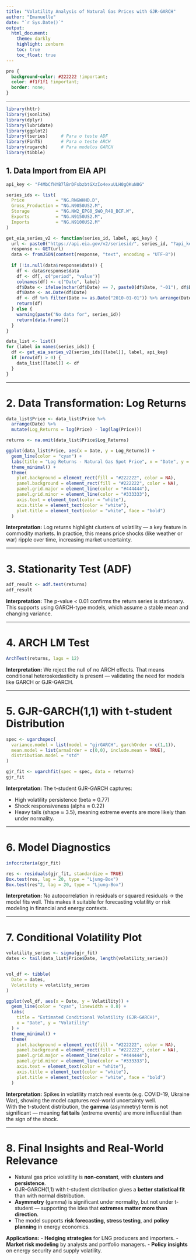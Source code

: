 ---
title: "Volatility Analysis of Natural Gas Prices with GJR-GARCH"
author: "Emanuelle"
date: "`r Sys.Date()`"
output:
  html_document:
    theme: darkly
    highlight: zenburn
    toc: true
    toc_float: true
---

```{css, echo=FALSE}
pre {
  background-color: #222222 !important;
  color: #f1f1f1 !important;
  border: none;
}
```
---


```{r setup, include=FALSE}
library(httr)
library(jsonlite)
library(dplyr)
library(lubridate)
library(ggplot2)
library(tseries)     # Para o teste ADF
library(FinTS)       # Para o teste ARCH
library(rugarch)     # Para modelos GARCH
library(tibble)

```


## 1. Data Import from EIA API

```{r}
api_key <- "F4MbCfNYB7lBrDFsbzbtGXzIo4exuULH0gQKuN0G"

series_ids <- list(
  Price            = "NG.RNGWHHD.D",
  Gross_Production = "NG.N9050US2.M",
  Storage          = "NG.NW2_EPG0_SWO_R48_BCF.W",
  Exports          = "NG.N9150US2.M",
  Imports          = "NG.N9100US2.M"
)

get_eia_series_v2 <- function(series_id, label, api_key) {
  url <- paste0("https://api.eia.gov/v2/seriesid/", series_id, "?api_key=", api_key)
  response <- GET(url)
  data <- fromJSON(content(response, "text", encoding = "UTF-8"))
  
  if (!is.null(data$response$data)) {
    df <- data$response$data
    df <- df[, c("period", "value")]
    colnames(df) <- c("Date", label)
    df$Date <- ifelse(nchar(df$Date) == 7, paste0(df$Date, "-01"), df$Date)
    df$Date <- as.Date(df$Date)
    df <- df %>% filter(Date >= as.Date("2010-01-01")) %>% arrange(Date)
    return(df)
  } else {
    warning(paste("No data for", series_id))
    return(data.frame())
  }
}

data_list <- list()
for (label in names(series_ids)) {
  df <- get_eia_series_v2(series_ids[[label]], label, api_key)
  if (nrow(df) > 0) {
    data_list[[label]] <- df
  }
}
```

---


# 2. Data Transformation: Log Returns

```{r}
data_list$Price <- data_list$Price %>%
  arrange(Date) %>%
  mutate(Log_Returns = log(Price) - log(lag(Price)))

returns <- na.omit(data_list$Price$Log_Returns)

ggplot(data_list$Price, aes(x = Date, y = Log_Returns)) +
  geom_line(color = "cyan") +
  labs(title = "Log Returns - Natural Gas Spot Price", x = "Date", y = "Log Returns") +
  theme_minimal() +
  theme(
    plot.background = element_rect(fill = "#222222", color = NA),
    panel.background = element_rect(fill = "#222222", color = NA),
    panel.grid.major = element_line(color = "#444444"),
    panel.grid.minor = element_line(color = "#333333"),
    axis.text = element_text(color = "white"),
    axis.title = element_text(color = "white"),
    plot.title = element_text(color = "white", face = "bold")
  )

```

**Interpretation:** Log returns highlight clusters of volatility — a key feature in commodity markets. In practice, this means price shocks (like weather or war) ripple over time, increasing market uncertainty.

---

# 3. Stationarity Test (ADF)

```{r}
adf_result <- adf.test(returns)
adf_result
```

**Interpretation:** The p-value < 0.01 confirms the return series is stationary. This supports using GARCH-type models, which assume a stable mean and changing variance.

---

# 4. ARCH LM Test

```{r}
ArchTest(returns, lags = 12)
```

**Interpretation:** We reject the null of no ARCH effects. That means conditional heteroskedasticity is present — validating the need for models like GARCH or GJR-GARCH.

---

# 5. GJR-GARCH(1,1) with t-student Distribution

```{r}
spec <- ugarchspec(
  variance.model = list(model = "gjrGARCH", garchOrder = c(1,1)),
  mean.model = list(armaOrder = c(0,0), include.mean = TRUE),
  distribution.model = "std"
)

gjr_fit <- ugarchfit(spec = spec, data = returns)
gjr_fit
```

**Interpretation:** The t-student GJR-GARCH captures:

- High volatility persistence (beta ≈ 0.77)
- Shock responsiveness (alpha ≈ 0.22)
- Heavy tails (shape ≈ 3.5), meaning extreme events are more likely than under normality.

---

# 6. Model Diagnostics

```{r}
infocriteria(gjr_fit)

res <- residuals(gjr_fit, standardize = TRUE)
Box.test(res, lag = 20, type = "Ljung-Box")
Box.test(res^2, lag = 20, type = "Ljung-Box")
```

**Interpretation:** No autocorrelation in residuals or squared residuals → the model fits well. This makes it suitable for forecasting volatility or risk modeling in financial and energy contexts.

---

# 7. Conditional Volatility Plot

```{r}
volatility_series <- sigma(gjr_fit)
dates <- tail(data_list$Price$Date, length(volatility_series))


vol_df <- tibble(
  Date = dates,
  Volatility = volatility_series
)

ggplot(vol_df, aes(x = Date, y = Volatility)) +
  geom_line(color = "cyan", linewidth = 0.8) +
  labs(
    title = "Estimated Conditional Volatility (GJR-GARCH)",
    x = "Date", y = "Volatility"
  ) +
  theme_minimal() +
  theme(
    plot.background = element_rect(fill = "#222222", color = NA),
    panel.background = element_rect(fill = "#222222", color = NA),
    panel.grid.major = element_line(color = "#444444"),
    panel.grid.minor = element_line(color = "#333333"),
    axis.text = element_text(color = "white"),
    axis.title = element_text(color = "white"),
    plot.title = element_text(color = "white", face = "bold")
  )

```

**Interpretation:** Spikes in volatility match real events (e.g. COVID-19, Ukraine War), showing the model captures real-world uncertainty well.  
With the t-student distribution, the **gamma** (asymmetry) term is not significant — meaning **fat tails** (extreme events) are more influential than the sign of the shock.

---

# 8. Final Insights and Real-World Relevance

- Natural gas price volatility is **non-constant**, with **clusters and persistence**.
- GJR-GARCH(1,1) with t-student distribution gives a **better statistical fit** than with normal distribution.
- **Asymmetry** (gamma) is significant under normality, but not under t-student — supporting the idea that **extremes matter more than direction**.
- The model supports **risk forecasting, stress testing**, and **policy planning** in energy economics.

**Applications:**
- **Hedging strategies** for LNG producers and importers.
- **Market risk modeling** by analysts and portfolio managers.
- **Policy insights** on energy security and supply volatility.

